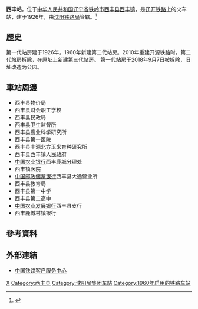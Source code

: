 {{Expand|time=2016-09-08T02:50:05+00:00}}
{{Infobox China railway station
|车站名称 =西丰站
|图片 = 
|图片介绍 = 
|其他名称 = 
|车站拼音 = Xifeng
|英文名称 = Xifeng Railway Station
|车站代码 = 54736
|电报码 = XFT
|拼音码 = XFE
|车站位置 = [[辽宁省|辽宁省]][[铁岭市|铁岭市]][[西丰县|西丰县]][[西丰镇_(西丰县)|西丰镇]]解放路97号
|坐标 = 
|归属 = [[沈阳铁路局|沈阳铁路局]]
|线路 = [[辽开铁路|辽开铁路]]
|车站等级 =[[三等站_(中铁)|三等站]]
|使用状态 = 
|月台数目 = 
|股道数目 = 
}}
'''西丰站'''，位于[[中华人民共和国|中华人民共和国]][[辽宁省|辽宁省]][[铁岭市|铁岭市]][[西丰县|西丰县]][[西丰镇_(西丰县)|西丰镇]]，是[[辽开铁路|辽开铁路]]上的火车站，建于1926年，由[[沈阳铁路局|沈阳铁路局]]管辖。<ref>{{Cite web |url=http://search.huochepiao.com/huochezhan/jieshao/3843.htm |title=西丰火车站介绍 |accessdate=2016-09-08 |archive-date=2016-08-02 |archive-url=https://web.archive.org/web/20160802040420/http://search.huochepiao.com/huochezhan/jieshao/3843.htm |dead-url=no }}</ref>


==歷史==
第一代站房建于1926年。1960年新建第二代站房。2010年重建开源铁路时，第二代站房拆除，在原址上新建第三代站房。
第一代站房于2018年9月7日被拆除，旧址改造为公园。


==車站周邊==
* 西丰县物价局
* 西丰县财会职工学校
* 西丰县民政局
* 西丰县卫生监督所
* 西丰县鹿业科学研究所
* 西丰县第一医院
* 西丰县丰源北方玉米育种研究所
* 西丰县西丰镇人民政府
* [[中国农业银行|中国农业银行]]西丰鹿城分理处
* 西丰镇医院
* [[中国邮政储蓄银行|中国邮政储蓄银行]]西丰县大通营业所
* 西丰县教育局
* 西丰县第一中学
* 西丰县第二高中
* [[中国农业发展银行|中国农业发展银行]]西丰县支行
* 西丰鹿城村镇银行

==參考資料==
{{reflist}}

==外部連結==
* [http://www.12306.cn/mormhweb/ 中国铁路客户服务中心]{{Wayback|url=http://www.12306.cn/mormhweb/ |date=20180205163941 }}

{{China-rail-stub}}
{{辽开铁路}}
[[Category:铁岭市铁路车站|X]]
[[Category:西丰县|Category:西丰县]]
[[Category:沈阳局集团车站|Category:沈阳局集团车站]]
[[Category:1960年启用的铁路车站|Category:1960年启用的铁路车站]]